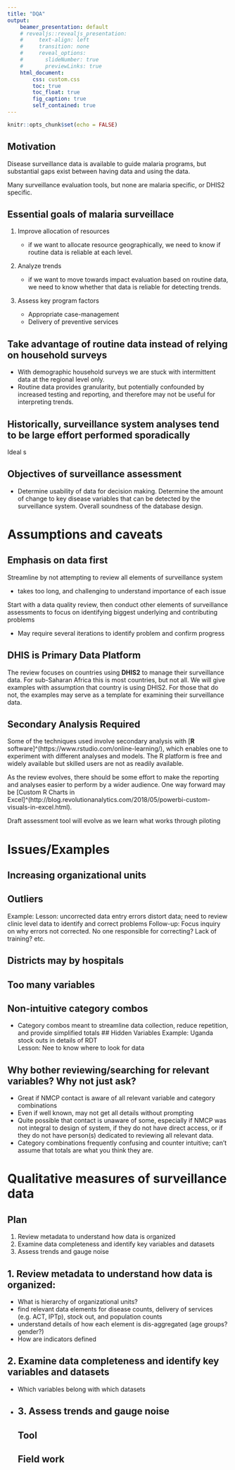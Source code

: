```yaml
---
title: "DQA"
output: 
    beamer_presentation: default
    # revealjs::revealjs_presentation:
    #     text-align: left
    #     transition: none
    #     reveal_options:
    #       slideNumber: true
    #       previewLinks: true
    html_document:
        css: custom.css
        toc: true
        toc_float: true
        fig_caption: true
        self_contained: true
---
```

<!-- .reveal .slide: style="text-align: left;"> -->

```r
knitr::opts_chunk$set(echo = FALSE)
```

    
## Motivation

Disease surveillance data is available to guide malaria programs, but substantial gaps exist between having data and using the data.  

Many surveillance evaluation tools, but none are malaria specific, or DHIS2 specific.  

## Essential goals of malaria surveillace

1. Improve allocation of resources

    - if we want to allocate resource geographically, we need to know if routine data is reliable at each level.  

2. Analyze trends

    - if we want to move towards impact evaluation based on routine data, we need to know whether that data is reliable for detecting trends. 

3. Assess key program factors
    - Appropriate case-management
    - Delivery of preventive services
    
## Take advantage of routine data instead of relying on household surveys

- With demographic household surveys we are stuck with intermittent data at the regional level only. 
- Routine data provides granularity, but potentially confounded by increased testing and reporting, and therefore may not be useful for interpreting trends.  

    
## Historically, surveillance system analyses tend to be large effort performed sporadically
  
Ideal s
  

## Objectives of surveillance assessment 

- Determine usability of data for decision making.  Determine the amount of change to key disease variables that can be detected by the surveillance system. Overall soundness of the database design.

# Assumptions and caveats

## Emphasis on data first

Streamline by not attempting to review all elements of surveillance system

- takes too long, and challenging to understand importance of each issue

Start with a data quality review, then conduct other elements of surveillance assessments to focus on identifying biggest underlying and contributing problems   

- May require several iterations to identify problem and confirm progress

## DHIS is Primary Data Platform

The review focuses on countries using **DHIS2** to manage their surveillance data.  For sub-Saharan Africa this is most countries, but not all. We will give examples with assumption that country is using DHIS2.  For those that do not, the examples may serve as a template for examining their surveillance data.  

## Secondary Analysis Required

Some of the techniques used involve secondary analysis with [**R** software]^(https://www.rstudio.com/online-learning/), which enables one to experiment with different analyses and models.   The R platform is free and widely available but skilled users are not as readily available.  

As the review evolves, there should be some effort to make the reporting and analyses easier to perform by a wider audience. One way forward may be [Custom R Charts in Excel]^(http://blog.revolutionanalytics.com/2018/05/powerbi-custom-visuals-in-excel.html).

Draft assessment tool will evolve as we learn what works through piloting

# Issues/Examples  
## Increasing organizational units


## Outliers
Example: 
Lesson: uncorrected data entry errors distort data; need to review clinic level data to identify and correct problems
Follow-up: Focus inquiry on why errors not corrected.  No one responsible for correcting? Lack of training?  etc.  


## Districts may by hospitals
## Too many variables
## Non-intuitive category combos
- Category combos meant to streamline data collection, reduce repetition, and provide simplified totals
## Hidden Variables
 Example: Uganda stock outs in details of RDT   
 Lesson: Nee to know where to look for data
 
## Why bother reviewing/searching for relevant variables?  Why not just ask?
- Great if NMCP contact is aware of all relevant variable and category combinations  
- Even if well known, may not get all details without prompting
- Quite possible that contact is unaware of some, especially if NMCP was not integral to design of system, if they do not have direct access, or if they do not have person(s) dedicated to reviewing all relevant data.
- Category combinations frequently confusing and counter intuitive; can't assume that totals are what you think they are.
  
  
# Qualitative measures of surveillance data

## Plan  
1. Review metadata to understand how data is organized   
2. Examine data completeness and identify key variables and datasets   
3.  Assess trends and gauge noise  

##    1. Review metadata to understand how data is organized:  
- What is hierarchy of organizational units?   
- find relevant data elements for disease counts, delivery of services (e.g. ACT, IPTp), stock out, and population counts   
- understand details of how each element is dis-aggregated (age groups? gender?)   
- How are indicators defined    
        
##    2. Examine data completeness and identify key variables and datasets

- Which variables belong with which datasets   
- 
##    3.  Assess trends and gauge noise
## Tool
## Field work
